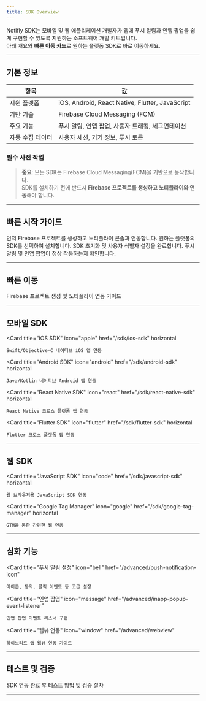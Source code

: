 ```yaml
---
title: SDK Overview
---
```


Notifly SDK는 모바일 및 웹 애플리케이션 개발자가 앱에 푸시 알림과 인앱 팝업을 쉽게 구현할 수 있도록 지원하는 소프트웨어 개발 키트입니다.  
아래 개요와 **빠른 이동 카드**로 원하는 플랫폼 SDK로 바로 이동하세요.

---

## 기본 정보

| 항목 | 값 |
|---|---|
| 지원 플랫폼 | iOS, Android, React Native, Flutter, JavaScript |
| 기반 기술 | Firebase Cloud Messaging (FCM) |
| 주요 기능 | 푸시 알림, 인앱 팝업, 사용자 트래킹, 세그먼테이션 |
| 자동 수집 데이터 | 사용자 세션, 기기 정보, 푸시 토큰 |

### 필수 사전 작업

> **중요**: 모든 SDK는 Firebase Cloud Messaging(FCM)을 기반으로 동작합니다.  
> SDK를 설치하기 전에 반드시 **Firebase 프로젝트를 생성하고 노티플라이와 연동**해야 합니다.

---

## 빠른 시작 가이드

<Steps>
  <Step title="Firebase 연동">
    먼저 Firebase 프로젝트를 생성하고 노티플라이 콘솔과 연동합니다.
  </Step>
  <Step title="플랫폼별 SDK 설치">
    원하는 플랫폼의 SDK를 선택하여 설치합니다.
  </Step>
  <Step title="기본 설정">
    SDK 초기화 및 사용자 식별자 설정을 완료합니다.
  </Step>
  <Step title="테스트">
    푸시 알림 및 인앱 팝업이 정상 작동하는지 확인합니다.
  </Step>
</Steps>

---

## 빠른 이동

<div class="card-group doccards-blue">
<Card
  title="Firebase 프로젝트 연동"
  icon="fire"
  href="/sdk/firebase-integration"
  horizontal
>
  Firebase 프로젝트 생성 및 노티플라이 연동 가이드
</Card>
</div>

---

## 모바일 SDK

<div class="card-group doccards-blue">
<Columns cols={2}>

  <Card
    title="iOS SDK"
    icon="apple"
    href="/sdk/ios-sdk"
    horizontal
  >
    Swift/Objective-C 네이티브 iOS 앱 연동
  </Card>

  <Card
    title="Android SDK"
    icon="android"
    href="/sdk/android-sdk"
    horizontal
  >
    Java/Kotlin 네이티브 Android 앱 연동
  </Card>

</Columns>
</div>

<div class="card-group doccards-blue">
<Columns cols={2}>

  <Card
    title="React Native SDK"
    icon="react"
    href="/sdk/react-native-sdk"
    horizontal
  >
    React Native 크로스 플랫폼 앱 연동
  </Card>

  <Card
    title="Flutter SDK"
    icon="flutter"
    href="/sdk/flutter-sdk"
    horizontal
  >
    Flutter 크로스 플랫폼 앱 연동
  </Card>

</Columns>
</div>

---

## 웹 SDK

<div class="card-group doccards-blue">
<Columns cols={2}>

  <Card
    title="JavaScript SDK"
    icon="code"
    href="/sdk/javascript-sdk"
    horizontal
  >
    웹 브라우저용 JavaScript SDK 연동
  </Card>

  <Card
    title="Google Tag Manager"
    icon="google"
    href="/sdk/google-tag-manager"
    horizontal
  >
    GTM을 통한 간편한 웹 연동
  </Card>

</Columns>
</div>

---

## 심화 기능

<div class="card-group doccards-blue">
<Columns cols={3}>

  <Card
    title="푸시 알림 설정"
    icon="bell"
    href="/advanced/push-notification-icon"
  >
    아이콘, 동의, 클릭 이벤트 등 고급 설정
  </Card>

  <Card
    title="인앱 팝업"
    icon="message"
    href="/advanced/inapp-popup-event-listener"
  >
    인앱 팝업 이벤트 리스너 구현
  </Card>

  <Card
    title="웹뷰 연동"
    icon="window"
    href="/advanced/webview"
  >
    하이브리드 앱 웹뷰 연동 가이드
  </Card>

</Columns>
</div>

---

## 테스트 및 검증

<div class="card-group doccards-blue">
<Card
  title="통합 테스트"
  icon="check-circle"
  href="/integration-test"
  horizontal
>
  SDK 연동 완료 후 테스트 방법 및 검증 절차
</Card>
</div>

---